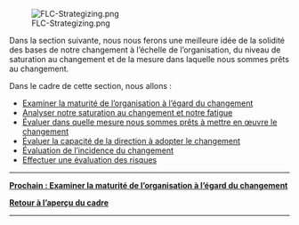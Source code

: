 [[File:FLC-Strategizing.png]]

Dans la section suivante, nous nous ferons une meilleure idée de la solidité des bases de notre changement à l’échelle de l’organisation, du niveau de saturation au changement et de la mesure dans laquelle nous sommes prêts au changement.

Dans le cadre de cette section, nous allons :

* [https://articles.alpha.canada.ca/framework-for-leading-change/fr/capacite-etat-de-preparation-et-incidence/maturite-de-lorganisation-a-legard-du-changement/ Examiner la maturité de l’organisation à l’égard du changement]
* [https://articles.alpha.canada.ca/framework-for-leading-change/fr/saturation-au-changement-et-fatigue/ Analyser notre saturation au changement et notre fatigue]
* [https://articles.alpha.canada.ca/framework-for-leading-change/fr/evaluer-dans-quelle-mesure-nous-sommes-prets-a-mettre-en-oeuvre-le-changement/ Évaluer dans quelle mesure nous sommes prêts à mettre en œuvre le changement]
* [https://articles.alpha.canada.ca/framework-for-leading-change/fr/evaluer-la-capacite-de-la-direction-a-adopter-le-changement/ Évaluer la capacité de la direction à adopter le changement]
* [https://articles.alpha.canada.ca/framework-for-leading-change/fr/evaluation-de-lincidence-du-changement/ Évaluation de l’incidence du changement]
* [https://articles.alpha.canada.ca/framework-for-leading-change/fr/comprendre-nos-risques/ Effectuer une évaluation des risques]


-----

[https://articles.alpha.canada.ca/framework-for-leading-change/fr/capacite-etat-de-preparation-et-incidence/maturite-de-lorganisation-a-legard-du-changement/ '''Prochain : Examiner la maturité de l’organisation à l’égard du changement''']

[https://articles.alpha.canada.ca/framework-for-leading-change/fr/un-cadre-pour-diriger-le-changement/ '''Retour à l’aperçu du cadre''']


-----
